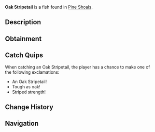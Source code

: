 {{FishInfobox
|image          = Oak Stripetail.png
|rarity         = Rare
|sea            = Second Sea
|location       = [[Pine Shoals]]
|sublocation    = 
|sources        = Fishing Rod
|radar_location = 
|prog_speed     = -5
|xp             = 110
|weather        = Foggy
|time           = Day
|season         = Winter
|bait           = Squid
|base_weight    = 10
|base_value     = 230
|weight_range   = 6
|base_chance    = 150
|base_resil     = 40
}}
'''Oak Stripetail''' is a {{Rarity|Rare}} fish found in [[Pine Shoals]].

== Description ==
{{Description|A resilient striker with a tail of oak strength.|Bestiary Entry}}

== Obtainment ==
{{Description|It lashes where the waters grow still.|Bestiary Hint}}
{{Fish Availability|
Pine Shoals
|top_rods      = 
Free Spirit Rod\334028.72\37869.49;
Trident Rod\304466.07\36163.54;
Leviathan's Fang Rod\295522.85\34636.17;
Azure Of Lagoon\277768.09\32212.75;
Astralhook Rod\244263.68\0;
Training Rod\202637.12\19819.88;
Great Dreamer Rod\223028.69\25082.41;
Nocturnal Rod\106722.72\102495.6;
Blazebringer Rod\228441.72\35173.09;
Frog Rod\218698.34\33375.06;
Fortune Rod\170379.43\20417.01;
Verdant Shear Rod\222440.44\30195.95;
No-Life Rod\219929.63\26915.69;
Seraphic Rod\194904.8\23150.19;
Ethereal Prism Rod\191532.3\22323.64;
Challenger's Rod\187398.91\22836.47;
Rod Of The Forgotten Fang\184075.2\21920.79;
Depthseeker Rod\183755.53\23549.95;
Rod Of The Exalted One\179275.11\21097.38;
Avalanche Rod\177957.7\22879.87;
Volcanic Rod\176948.86\21990.55;
Rod Of The Depths\176393.73\21189.07;
Zeus Rod\176055.88\21879.57;
Steady Rod\147194.97\18687.71
|recommended   = Free Spirit Rod
}}

== Catch Quips ==
When catching an Oak Stripetail, the player has a chance to make one of the following exclamations:
* An Oak Stripetail!
* Tough as oak!
* Striped strength!

== Change History ==
{{Change History|{{subst:Current Version}}}}

== Navigation ==
{{Fish Navbox|Pine Shoals}}
